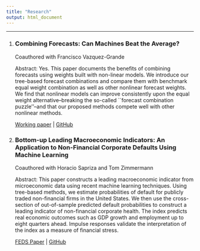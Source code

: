 ```yaml
---
title: "Research"
output: html_document
---
```


---

1. ### Combining Forecasts: Can Machines Beat the Average?

   Coauthored with Francisco Vazquez-Grande   
   
   Abstract: Yes. This paper documents the benefits of combining forecasts using weights built with non-linear models.  We introduce our tree-based forecast combinations and compare them with benchmark equal weight combination as well as other nonlinear forecast weights. We find that nonlinear models can improve consistently upon the equal weight alternative--breaking the so-called ``forecast combination puzzle''--and that our proposed methods compete well with other nonlinear methods.
   
   [Working paper](https://papers.ssrn.com/sol3/papers.cfm?abstract_id=3691117) |  [GitHub](https://github.com/tylerJPike/CanMachinesBeatTheAverage)  

2. ### Bottom-up Leading Macroeconomic Indicators: An Application to Non-Financial Corporate Defaults Using Machine Learning

   Coauthored with Horacio Sapriza and Tom Zimmermann 

   Abstract: This paper constructs a leading macroeconomic indicator from microeconomic data using recent machine learning techniques. Using tree-based methods, we estimate probabilities of default for publicly traded non-financial firms in the United States. We then use the cross-section of out-of-sample predicted default probabilities to construct a leading indicator of non-financial corporate health. The index predicts real economic outcomes such as GDP growth and employment up to eight quarters ahead. Impulse responses validate the interpretation of the index as a measure of financial stress.
   
   
   [FEDS Paper](https://papers.ssrn.com/sol3/papers.cfm?abstract_id=3473056) | [GitHub](https://github.com/tylerJPike/BottomUpMacroIndicators)
